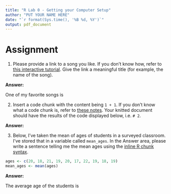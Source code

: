 ```yaml
---
title: "R Lab 0 - Getting your Computer Setup"
author: "PUT YOUR NAME HERE"
date: "`r format(Sys.time(), '%B %d, %Y')`"
output: pdf_document
---
```


# Assignment

1. Please provide a link to a song you like. If you don't know how, refer to [this interactive tutorial](https://www.markdowntutorial.com/). Give the link a meaningful title (for example, the name of the song).

**Answer:**

One of my favorite songs is 




2. Insert a code chunk with the content being `1 + 1`. If you don't know what a code chunk is, refer to [these notes](https://evalf21.classes.andrewheiss.com/resource/rmarkdown/). Your knitted document should have the results of the code displayed below, i.e. `# 2`.

**Answer:**





3. Below, I've taken the mean of ages of students in a surveyed classroom. I've stored that in a variable called `mean_ages`. In the Answer area, please write a sentence telling me the mean ages using the [inline R chunk syntax](https://evalf21.classes.andrewheiss.com/resource/rmarkdown/#inline-chunks). 

```r
ages <- c(20, 18, 21, 19, 20, 17, 22, 19, 18, 19)
mean_ages <- mean(ages)
```

**Answer:**

The average age of the students is 


